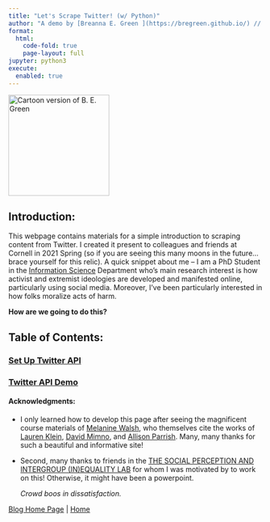 ```yaml
---
title: "Let's Scrape Twitter! (w/ Python)"
author: "A demo by [Breanna E. Green ](https://bregreen.github.io/) // Powered by [Quarto](https://quarto.org/docs/tools/jupyter-lab.html)"
format: 
  html:
    code-fold: true
    page-layout: full
jupyter: python3
execute: 
  enabled: true
---
```


<img src="logo.PNG" alt="Cartoon version of B. E. Green" width="200"/>
   
</b>

## Introduction:
  
  This webpage contains materials for a simple introduction to scraping content from Twitter. I created it present to colleagues and friends at Cornell in 2021 Spring (so if you are seeing this many moons in the future... brace yourself for this relic). A quick snippet about me -- I am a PhD Student in the [Information Science](https://infosci.cornell.edu/research) Department who's main research interest is how activist and extremist ideologies are developed and manifested online, particularly using social media. Moreover, I've been particularly interested in how folks moralize acts of harm.

**How are we going to do this?** 
 
## Table of Contents:

### [Set Up Twitter API](https://bregreen.github.io/projects/Twitter_Scraping_Demo/set_up_twitter_api_steps.html#)

### [Twitter API Demo](https://bregreen.github.io/projects/Twitter_Scraping_Demo/twitter_api_demo.html#)


#### **Acknowledgments**:

- I only learned how to develop this page after seeing the magnificent course materials of [Melanine Walsh](https://github.com/melaniewalsh/Intro-Cultural-Analytics), who themselves cite the works of [Lauren Klein](https://github.com/laurenfklein/emory-qtm340), [David Mimno](https://mimno.infosci.cornell.edu/info3350/), and [Allison Parrish](https://github.com/aparrish/rwet). Many, many thanks for such a beautiful and informative site!
    
- Second, many thanks to friends in the [THE SOCIAL PERCEPTION AND INTERGROUP (IN)EQUALITY LAB](http://www.kroschlab.com/) for whom I was motivated by to work on this! Otherwise, it might have been a powerpoint. 
   
   *Crowd boos in dissatisfaction.*
   
   
[Blog Home Page](https://bregreen.github.io/blog.html#) |  [Home](https://bregreen.github.io/#)
   
   
   